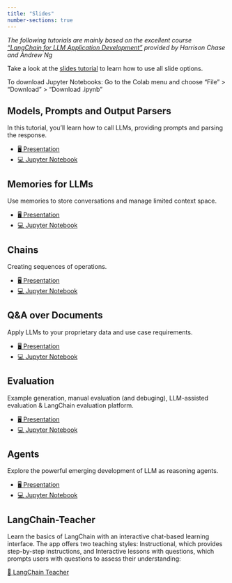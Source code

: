 ```yaml
---
title: "Slides"
number-sections: true
---
```


*The following tutorials are mainly based on the excellent course ["LangChain for LLM Application Development"](https://www.deeplearning.ai/short-courses/langchain-for-llm-application-development/) provided by Harrison Chase and Andrew Ng*

::: {.callout-note appearance="simple"}
Take a look at the [slides tutorial](https://kirenz.github.io/lab-toolkit/slides/slides.html#/title-slide) to learn how to use all slide options. 

To download Jupyter Notebooks: Go to the Colab menu and choose "File" > "Download" > "Download .ipynb"
:::


## Models, Prompts and Output Parsers

In this tutorial, you'll learn how to call LLMs, providing prompts and parsing the response.

::: {.callout-tip appearance="simple" icon=false}
- [🖥️ Presentation](slides/1_model_prompt_parser.qmd)
- [💻 Jupyter Notebook](code/1_model_prompt_parser.ipynb)
:::


## Memories for LLMs 

Use memories to store conversations and manage limited context space.

::: {.callout-tip appearance="simple" icon=false}
- [🖥️ Presentation](slides/2_memory.qmd)
- [💻 Jupyter Notebook](code/2_memory.ipynb)
:::

## Chains

Creating sequences of operations. 

::: {.callout-tip appearance="simple" icon=false}
- [🖥️ Presentation](slides/3_chains.qmd)
- [💻 Jupyter Notebook](code/3_chains.ipynb)
:::


## Q&A over Documents

 Apply LLMs to your proprietary data and use case requirements.

::: {.callout-tip appearance="simple" icon=false}
- [🖥️ Presentation](slides/4_qa.qmd)
- [💻 Jupyter Notebook](code/4_qa.ipynb)
:::


## Evaluation

Example generation, manual evaluation (and debuging), LLM-assisted evaluation & LangChain evaluation platform.

::: {.callout-tip appearance="simple" icon=false}
- [🖥️ Presentation](slides/5_evaluation.qmd)
- [💻 Jupyter Notebook](code/5_evaluation.ipynb)
:::

## Agents

Explore the powerful emerging development of LLM as reasoning agents.

::: {.callout-tip appearance="simple" icon=false}
- [🖥️ Presentation](slides/6_agents.qmd)
- [💻 Jupyter Notebook](code/6_agents.ipynb)
:::


## LangChain-Teacher

Learn the basics of LangChain with an interactive chat-based learning interface. The app offers two teaching styles: Instructional, which provides step-by-step instructions, and Interactive lessons with questions, which prompts users with questions to assess their understanding:

[🤖 LangChain Teacher](https://lang-teacher.streamlit.app/)